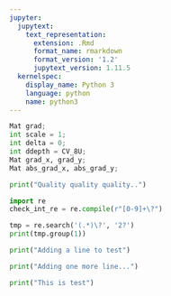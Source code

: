 ```yaml
---
jupyter:
  jupytext:
    text_representation:
      extension: .Rmd
      format_name: rmarkdown
      format_version: '1.2'
      jupytext_version: 1.11.5
  kernelspec:
    display_name: Python 3
    language: python
    name: python3
---
```


```python
Mat grad;
int scale = 1;
int delta = 0;
int ddepth = CV_8U;
Mat grad_x, grad_y;
Mat abs_grad_x, abs_grad_y;
```

```python
print("Quality quality quality..")
```

```python
import re
check_int_re = re.compile(r"[0-9]+\?")
```

```python
tmp = re.search('(.*)\?', '2?')
print(tmp.group(1))
```

```python
print("Adding a line to test")
```

```python
print("Adding one more line...")
```

```python
print("This is test")
```
